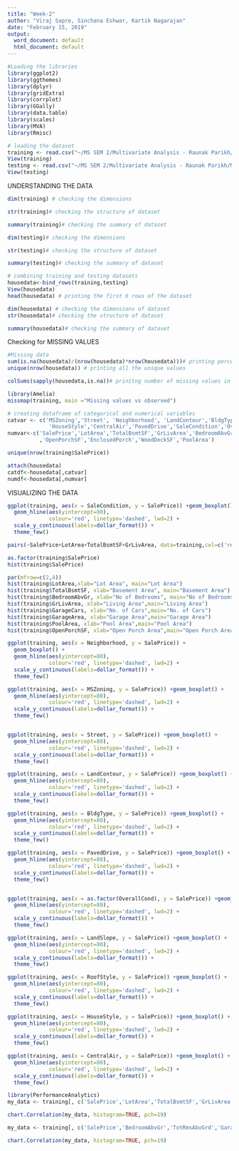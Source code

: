 ---
title: "Week-2"
author: "Viraj Sapre, Sinchana Eshwar, Kartik Nagarajan"
date: "February 15, 2019"
output:
  word_document: default
  html_document: default
---
```{r}
#Loading the libraries
library(ggplot2)
library(ggthemes)
library(dplyr)
library(gridExtra)
library(corrplot)
library(GGally)
library(data.table)
library(scales)
library(MVA)
library(Rmisc)

```

```{r}
# loading the dataset
training <- read.csv("~/MS SEM 2/Multivariate Analysis - Raunak Parikh/MVA Grp Project/train.csv")
View(training)
testing <- read.csv("~/MS SEM 2/Multivariate Analysis - Raunak Parikh/MVA Grp Project/test.csv")
View(testing)

```

UNDERSTANDING THE DATA

```{r}
dim(training) # checking the dimensions
```

```{r}
str(training)# checking the structure of dataset
```

```{r}
summary(training)# checking the summary of dataset
```


```{r}
dim(testing)# checking the dimensions
```

```{r}
str(testing)# checking the structure of dataset
```

```{r}
summary(testing)# checking the summary of dataset
```


```{r}
# combining training and testing datasets
housedata<-bind_rows(training,testing)
View(housedata)
head(housedata) # printing the first 6 rows of the dataset
```

```{r}
dim(housedata) # checking the dimensions of dataset
str(housedata)# checking the structure of dataset

```

```{r}
summary(housedata)# checking the summary of dataset
```

Checking for MISSING VALUES

```{r}
#Missing data
sum(is.na(housedata)/(nrow(housedata)*nrow(housedata)))# printing percentage of missing data
unique(nrow(housedata)) # printing all the unique values

colSums(sapply(housedata,is.na))# prinitng number of missing values in each column 

```

```{r}
library(Amelia)
missmap(training, main ="Missing values vs observed")
```


```{r}
# creating dataframe of categorical and numerical variables
catvar <- c('MSZoning','Street', 'Neighborhood', 'LandContour','BldgType', 'LandSlope', 'RoofStyle',
             'HouseStyle','CentralAir','PavedDrive','SaleCondition','OverallCond' )
numvar<-c('SalePrice','LotArea','TotalBsmtSF','GrLivArea','BedroomAbvGr','TotRmsAbvGrd','GarageCars','GarageArea'
          ,'OpenPorchSF','EnclosedPorch','WoodDeckSF','PoolArea')

```

```{r}
unique(nrow(training$SalePrice))
```


```{r}
attach(housedata)  
catdf<-housedata[,catvar]
numdf<-housedata[,numvar]

```

VISUALIZING THE DATA


```{r}
ggplot(training, aes(x = SaleCondition, y = SalePrice)) +geom_boxplot() +
  geom_hline(aes(yintercept=80), 
             colour='red', linetype='dashed', lwd=2) +
  scale_y_continuous(labels=dollar_format()) +
  theme_few()

```

```{r}
pairs(~SalePrice+LotArea+TotalBsmtSF+GrLivArea, data=training,col=c('red','blue','green'))

```

```{r}
as.factor(training$SalePrice)
hist(training$SalePrice)
```


```{r}
par(mfrow=c(2,4))
hist(training$LotArea,xlab="Lot Area", main="Lot Area")
hist(training$TotalBsmtSF, xlab="Basement Area", main="Basement Area")
hist(training$BedroomAbvGr, xlab="No of Bedrooms", main="No of Bedrooms")
hist(training$GrLivArea, xlab="Living Area",main="Living Area")
hist(training$GarageCars, xlab="No. of Cars",main="No. of Cars")
hist(training$GarageArea, xlab="Garage Area",main="Garage Area")
hist(training$PoolArea, xlab="Pool Area",main="Pool Area")
hist(training$OpenPorchSF, xlab="Open Porch Area",main="Open Porch Area")
```

```{r}
ggplot(training, aes(x = Neighborhood, y = SalePrice)) +
  geom_boxplot() +
  geom_hline(aes(yintercept=80), 
             colour='red', linetype='dashed', lwd=2) +
  scale_y_continuous(labels=dollar_format()) +
  theme_few()
```
```{r}
ggplot(training, aes(x = MSZoning, y = SalePrice)) +geom_boxplot() +
  geom_hline(aes(yintercept=80), 
             colour='red', linetype='dashed', lwd=2) +
  scale_y_continuous(labels=dollar_format()) +
  theme_few()


ggplot(training, aes(x = Street, y = SalePrice)) +geom_boxplot() +
  geom_hline(aes(yintercept=80), 
             colour='red', linetype='dashed', lwd=2) +
  scale_y_continuous(labels=dollar_format()) +
  theme_few()

ggplot(training, aes(x = LandContour, y = SalePrice)) +geom_boxplot() +
  geom_hline(aes(yintercept=80), 
             colour='red', linetype='dashed', lwd=2) +
  scale_y_continuous(labels=dollar_format()) +
  theme_few()

ggplot(training, aes(x = BldgType, y = SalePrice)) +geom_boxplot() +
  geom_hline(aes(yintercept=80), 
             colour='red', linetype='dashed', lwd=2) +
  scale_y_continuous(labels=dollar_format()) +
  theme_few()

ggplot(training, aes(x = PavedDrive, y = SalePrice)) +geom_boxplot() +
  geom_hline(aes(yintercept=80), 
             colour='red', linetype='dashed', lwd=2) +
  scale_y_continuous(labels=dollar_format()) +
  theme_few()


ggplot(training, aes(x = as.factor(OverallCond), y = SalePrice)) +geom_boxplot() +
  geom_hline(aes(yintercept=80), 
             colour='red', linetype='dashed', lwd=2) +
  scale_y_continuous(labels=dollar_format()) +
  theme_few()
```

```{r}
ggplot(training, aes(x = LandSlope, y = SalePrice)) +geom_boxplot() +
  geom_hline(aes(yintercept=80), 
             colour='red', linetype='dashed', lwd=2) +
  scale_y_continuous(labels=dollar_format()) +
  theme_few()

ggplot(training, aes(x = RoofStyle, y = SalePrice)) +geom_boxplot() +
  geom_hline(aes(yintercept=80), 
             colour='red', linetype='dashed', lwd=2) +
  scale_y_continuous(labels=dollar_format()) +
  theme_few()

ggplot(training, aes(x = HouseStyle, y = SalePrice)) +geom_boxplot() +
  geom_hline(aes(yintercept=80), 
             colour='red', linetype='dashed', lwd=2) +
  scale_y_continuous(labels=dollar_format()) +
  theme_few()

ggplot(training, aes(x = CentralAir, y = SalePrice)) +geom_boxplot() +
  geom_hline(aes(yintercept=80), 
             colour='red', linetype='dashed', lwd=2) +
  scale_y_continuous(labels=dollar_format()) +
  theme_few()


```

```{r}
library(PerformanceAnalytics)
my_data <- training[, c('SalePrice','LotArea','TotalBsmtSF','GrLivArea','GarageArea')]

chart.Correlation(my_data, histogram=TRUE, pch=19)
```

```{r}
my_data <- training[, c('SalePrice','BedroomAbvGr','TotRmsAbvGrd','GarageCars','OpenPorchSF','EnclosedPorch','WoodDeckSF')]

chart.Correlation(my_data, histogram=TRUE, pch=19)
```

